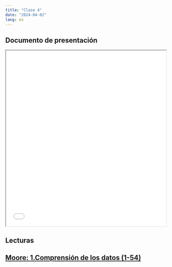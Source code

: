 ```yaml
---
title: "Clase 4"
date: "2024-04-02"
lang: es
---
```


## Documento de presentación
 
<iframe src=/slides/04-clase4/04-clase4.html height="550" width=100% allowfullscreen="true">
</iframe> 



## Lecturas

##  [Moore: 1.Comprensión de los datos (1-54)](https://multivariada.netlify.app/docs/lecturas/moore_comprensiondelosdatos.pdf)
